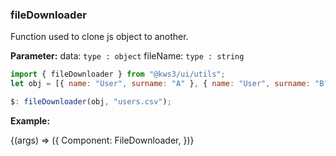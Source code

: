
<Version />

<Meta title="Utils/2. Examples/FileDownloader" />

### fileDownloader

Function used to clone js object to another.

**Parameter:**
data: `type : object`
fileName: `type : string`

```js
import { fileDownloader } from "@kws3/ui/utils";
let obj = [{ name: "User", surname: "A" }, { name: "User", surname: "B" }];

$: fileDownloader(obj, "users.csv");
```

**Example:**

<Story name="FileDownloader" args={{}}>
  {(args) => ({
    Component: FileDownloader,
  })}
</Story>

